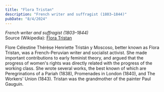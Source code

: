 ```yaml
---
title: "Flora Tristan"
description: "French writer and suffragist (1803–1844)"
pubDate: "8/4/2024"
---
```


*French writer and suffragist (1803–1844)*  
Source (Wikipedia): [Flora Tristan][1]

Flore Célestine Thérèse Henriette Tristán y Moscoso, better known as Flora Tristan, was a French-Peruvian writer and socialist activist. She made important contributions to early feminist theory, and argued that the progress of women's rights was directly related with the progress of the working class. She wrote several works, the best known of which are Peregrinations of a Pariah (1838), Promenades in London (1840), and The Workers' Union (1843). Tristan was the grandmother of the painter Paul Gauguin.

[1]: https://en.wikipedia.org/wiki/Flora_Tristan
